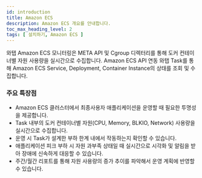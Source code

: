 ```yaml
---
id: introduction
title: Amazon ECS
description: Amazon ECS 개요를 안내합니다.
toc_max_heading_level: 2
tags: [ 설치하기, Amazon ECS ]
---
```


와탭 Amazon ECS 모니터링은 META API 및 Cgroup 디렉터리를 통해 도커 컨테이너별 자원 사용량을 실시간으로 수집합니다. Amazon ECS API 연동 와탭 Task를 통해 Amazon ECS Service, Deployment, Container Instance의 상태를 조회 및 수집합니다.

### 주요 특장점

* Amazon ECS 클러스터에서 최종사용자 애플리케이션을 운영할 때 필요한 투명성을 제공합니다. 
* Task 내부의 도커 컨테이너별 자원(CPU, Memory, BLKIO, Network) 사용량을 실시간으로 수집합니다. 
* 운영 시 Task가 설계한 부하 한계 내에서 작동하는지 확인할 수 있습니다. 
* 애플리케이션 피크 부하 시 자원 과부족 상태일 때 실시간으로 시각화 및 알림을 받아 장애에 신속하게 대응할 수 있습니다. 
* 주간/월간 리포트를 통해 자원 사용량의 증가 추이를 파악해서 운영 계획에 반영할 수 있습니다.